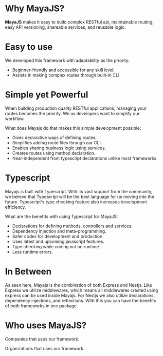 # Why MayaJS?

**MayaJS** makes it easy to build complex RESTful api, maintainable routing, easy API versioning, shareable services, and reusable logic.

# Easy to use

We developed this framework with adaptability as the priority.

- Beginner-friendly and accessible for any skill level.
- Assists in making complex routes through built-in CLI.

# Simple yet Powerful

When building production quality RESTful applications, managing your routes becomes the priority. We as developers want to simplify our workflow.

What does Mayajs do that makes this simple development possible:

- Gives declarative ways of defining routes.
- Simplifies adding route files through our CLI.
- Enables sharing business logic using services.
- Creates routes using method declaration.
- Near-independent from typescript declarations unlike most frameworks.

# Typescript

Mayajs is built with Typescript. With its vast support from the community, we believe that Typescript will be the best language for us moving into the future. Typescript's type checking feature also increases development efficiency.

What are the benefits with using Typescript for MayaJS:

- Declarations for defining methods, controllers and services.
- Dependency injection and meta-programming.
- Safer codes for development and production.
- Uses latest and upcoming javascript features.
- Type checking while coding not on runtime.
- Less runtime errors.

# In Between

As seen here, Mayajs is the combination of both Express and Nestjs. Like Express we utilize middlewares, which means all middlewares created using express can be used inside Mayajs. For Nestjs we also utilize declarations, dependency injections, and reflections. With this you can have the benefits of both frameworks in one package.

# Who uses MayaJS?

Companies that uses our framework.

Organizations that uses our framework.
